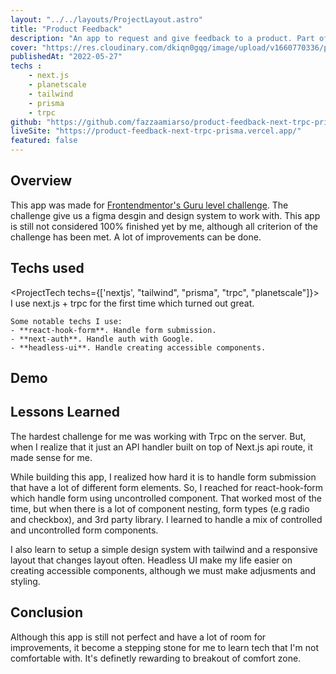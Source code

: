 ```yaml
---
layout: "../../layouts/ProjectLayout.astro"
title: "Product Feedback"
description: "An app to request and give feedback to a product. Part of Frontendmentor.io Guru challenge"
cover: "https://res.cloudinary.com/dkiqn0gqg/image/upload/v1660770336/product-feedback-frontendmentor.png"
publishedAt: "2022-05-27"
techs : 
    - next.js
    - planetscale
    - tailwind
    - prisma
    - trpc
github: "https://github.com/fazzaamiarso/product-feedback-next-trpc-prisma"
liveSite: "https://product-feedback-next-trpc-prisma.vercel.app/"
featured: false
---
```


## Overview
This app was made for [Frontendmentor's Guru level challenge](https://www.frontendmentor.io/challenges/product-feedback-app-wbvUYqjR6/hub/product-feedback-app-1FrgsEUQci). The challenge give us a figma desgin and 
design system to work with. This app is still not considered 100% finished yet by me, although all criterion of the challenge has been met. A lot of improvements 
can be done.

## Techs used
<ProjectTech  techs={['nextjs', "tailwind", "prisma", "trpc", "planetscale"]}>    
    I use next.js + trpc for the first time which turned out great.

    Some notable techs I use:
    - **react-hook-form**. Handle form submission.
    - **next-auth**. Handle auth with Google.
    - **headless-ui**. Handle creating accessible components.
</ProjectTech>

## Demo
<YoutubeEmbed youtubeId="AFLs6YS4LGs" title="Product Feedback Demo"/>

## Lessons Learned
The hardest challenge for me was working with Trpc on the server. But, when I realize that it just an API handler built on 
top of Next.js api route, it made sense for me. 

While building this app, I realized how hard it is to handle form submission that have a lot of different form elements. 
So, I reached for react-hook-form which handle form using uncontrolled component. That worked most of the time, but when 
there is a lot of component nesting, form types (e.g radio and checkbox), and 3rd party library. I learned to handle a mix of 
controlled and uncontrolled form components.

I also learn to setup a simple design system with tailwind and a responsive layout that changes layout often. Headless UI 
make my life easier on creating accessible components, although we must make adjusments and styling.

## Conclusion 
Although this app is still not perfect and have a lot of room for improvements, it become a stepping stone for me to learn
tech that I'm not comfortable with. It's definetly rewarding to breakout of comfort zone.